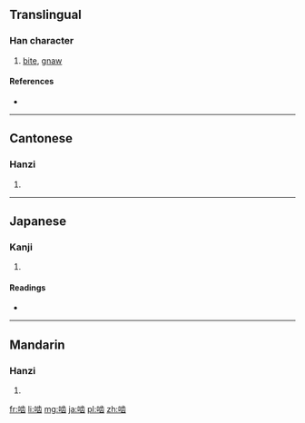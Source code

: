 {{also|嚙}}
==Translingual==

===Han character===
{{Han char|rn=30|rad=口|as=08|sn=11|four=|canj=口卜一山 (RYMU), X口卜一山 (XRYMU)}}

# [[bite]], [[gnaw]]

====References====
* {{Han ref|kx=0196.261|hdz=10639.090|uh=556E|ud=21870}}

----

==Cantonese==

===Hanzi===
{{yue-hanzi|jyut=|y=ngat6, yit6|tra=嚙}}

# {{defn|lang=yue|sort=口08}}

----

==Japanese==

===Kanji===
{{ja-kanji|grade=|rs=口08}}

# {{defn|lang=ja|sort=口08}}

====Readings====
* {{ja-readings|on=[[ごう]] (gō)|kun=[[かじる]] (kajiru), [[かみ]] (kami)}}

----

==Mandarin==

===Hanzi===
{{cmn-hanzi|tra=嚙|pin=[[niè]] ([[nie4]])|wg=nieh<sup>4</sup>}}

# {{defn|lang=cmn|sort=口08}}

[[fr:啮]]
[[li:啮]]
[[mg:啮]]
[[ja:啮]]
[[pl:啮]]
[[zh:啮]]
